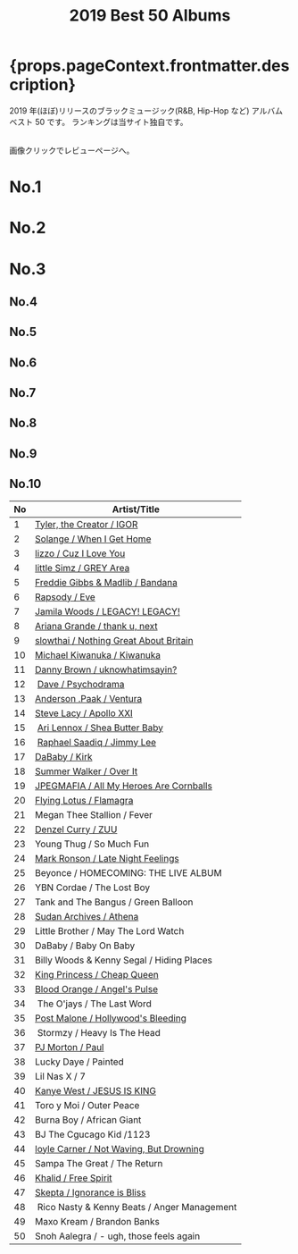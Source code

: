 ﻿---
title: 2019 Best 50 Albums
tabs: ["2022", "2021", "2020", "2019", "2018", "2017", "2016"]
description: 2019 Black Music Best 50 Albums by planet.ky
keywords: "2019, album best 50, CD best 50, black music, Hip-Hop, Rap, Soul, R&B"
---


<h1> {props.pageContext.frontmatter.description} </h1>

<PageDescription>

2019 年(ほぼ)リリースのブラックミュージック(R&B, Hip-Hop など) アルバム ベスト 50 です。
ランキングは当サイト独自です。

<br />
画像クリックでレビューページへ。

</PageDescription>

<Row>
  <Column colMd={2} colLg={3} noGutterMdLeft>
    <h1>No.1</h1>
    <Review1 />
  </Column>
  <Column colMd={2} colLg={3} noGutterMdLeft>
    <h1>No.2</h1>
    <Review2 />
  </Column>
  <Column colMd={2} colLg={3} noGutterMdLeft>
    <h1>No.3</h1>
    <Review3 />
  </Column>
</Row>

<Row>
  <Column colMd={2} colLg={3} noGutterMdLeft>
    <h2>No.4</h2>
    <Review4 />
  </Column>
  <Column colMd={2} colLg={3} noGutterMdLeft>
    <h2>No.5</h2>
    <Review5 />
  </Column>
  <Column colMd={2} colLg={3} noGutterMdLeft>
    <h2>No.6</h2>
    <Review6 />
  </Column>
</Row>

<Row>
  <Column colMd={2} colLg={2} noGutterMdLeft>
    <h2>No.7</h2>
    <Review7 />
  </Column>
  <Column colMd={2} colLg={2} noGutterMdLeft>
    <h2>No.8</h2>
    <Review8 />
  </Column>
  <Column colMd={2} colLg={2} noGutterMdLeft>
    <h2>No.9</h2>
    <Review9 />
  </Column>
  <Column colMd={2} colLg={2} noGutterMdLeft>
    <h2>No.10</h2>
    <Review10 />
  </Column>
</Row>

| No  | Artist/Title                                                      |
| --- | ----------------------------------------------------------------- |
| 1   | [Tyler, the Creator / IGOR](/review/tyler4L/)                     |
| 2   | [Solange / When I Get Home](/review/soange4L/)                    |
| 3   | [lizzo / Cuz I Love You](review/lizz1L/)                          |
| 4   | [little Simz / GREY Area](/review/littlesimz1L/)                  |
| 5   | [Freddie Gibbs &amp; Madlib / Bandana](/review/fgibsandmadlib2L/) |
| 6   | [Rapsody / Eve](/review/rapsody2L/)                               |
| 7   | [Jamila Woods / LEGACY! LEGACY!](/review/jamilawoods2L)           |
| 8   | [Ariana Grande / thank u, next](/review/arianagrande5L/)          |
| 9   | [slowthai / Nothing Great About Britain](/review/jpegmafia1L/)    |
| 10  | [Michael Kiwanuka / Kiwanuka](/review/mkiwanuka3L/)               |
| 11  | [Danny Brown / uknowhatimsayin?](/review/dannybrown4L/)           |
| 12  |  [Dave / Psychodrama](/review/dave1L/)                            |
| 13  | [Anderson .Paak / Ventura](/review/andersonpaak4L)                |
| 14  | [Steve Lacy / Apollo XXI](/review/stevelacy1L)                    |
| 15  |  [Ari Lennox / Shea Butter Baby](/review/arilennox1L)             |
| 16  |  [Raphael Saadiq / Jimmy Lee](/review/rsaadiq6L)                  |
| 17  | [DaBaby / Kirk](/review/dababy1L/)                                |
| 18  | [Summer Walker / Over It](review/summerwalker1L/)                 |
| 19  | [JPEGMAFIA / All My Heroes Are Cornballs](/review/jpegmafia1L/)   |
| 20  | [Flying Lotus / Flamagra](/review/flyinglotus3L)                  |
| 21  | Megan Thee Stallion / Fever                                       |
| 22  | [Denzel Curry / ZUU](/review/denzelcurry1L)                       |
| 23  | Young Thug / So Much Fun                                          |
| 24  | [Mark Ronson / Late Night Feelings](/review/markronson2L)         |
| 25  | Beyonce / HOMECOMING: THE LIVE ALBUM                              |
| 26  | YBN Cordae / The Lost Boy                                         |
| 27  | Tank and The Bangus / Green Balloon                               |
| 28  | [Sudan Archives / Athena](/review/sudanarchives1L)                |
| 29  | Little Brother / May The Lord Watch                               |
| 30  | DaBaby / Baby On Baby                                             |
| 31  | Billy Woods &amp; Kenny Segal / Hiding Places                     |
| 32  | [King Princess / Cheap Queen](/review/kingprincess1L/)            |
| 33  | [Blood Orange / Angel's Pulse](/review/bloodorange4L/)            |
| 34  |  The O'jays / The Last Word                                       |
| 35  | [Post Malone / Hollywood's Bleeding](/review/postmalone2L/)       |
| 36  |  Stormzy / Heavy Is The Head                                      |
| 37  | [PJ Morton / Paul](/review/pjmorton1L)                            |
| 38  | Lucky Daye / Painted                                              |
| 39  | Lil Nas X / 7                                                     |
| 40  | [Kanye West / JESUS IS KING](/review/kanyewest10L)                |
| 41  | Toro y Moi / Outer Peace                                          |
| 42  | Burna Boy / African Giant                                         |
| 43  | BJ The Cgucago Kid /1123                                          |
| 44  | [loyle Carner / Not Waving, But Drowning](/review/loylecarner2L)  |
| 45  | Sampa The Great / The Return                                      |
| 46  | [Khalid / Free Spirit](/review/khalid2L)                          |
| 47  | [Skepta / Ignorance is Bliss](/review/skepta1L)                   |
| 48  |  Rico Nasty &amp; Kenny Beats / Anger Management                  |
| 49  | Maxo Kream / Brandon Banks                                        |
| 50  | Snoh Aalegra / - ugh, those feels again                           |

